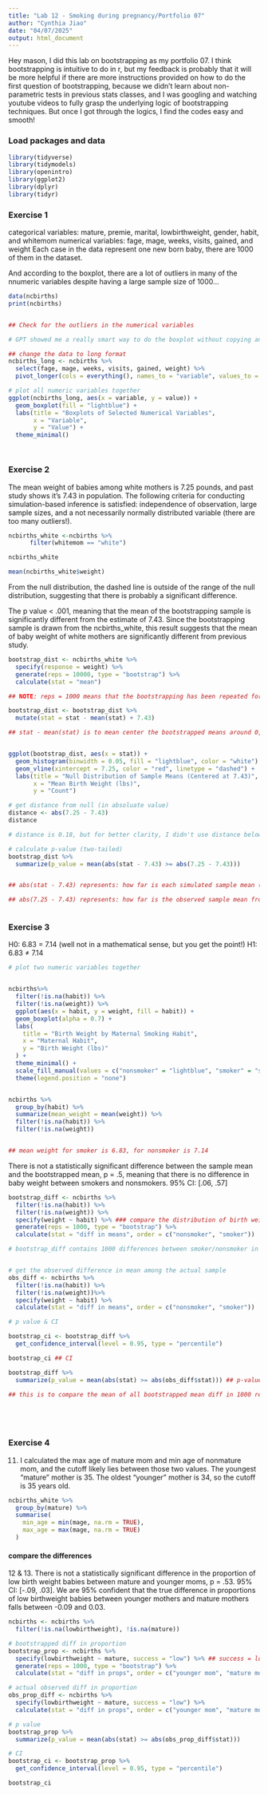 ```yaml
---
title: "Lab 12 - Smoking during pregnancy/Portfolio 07"
author: "Cynthia Jiao"
date: "04/07/2025"
output: html_document
---
```


Hey mason, I did this lab on bootstrapping as my portfolio 07. I think bootstrapping is intuitive to do in r, but my feedback is probably that it will be more helpful if there are more instructions provided on how to do the first question of bootstrapping, because we didn't learn about non-parametric tests in previous stats classes, and I was googling and watching youtube videos to fully grasp the underlying logic of bootstrapping techniques. But once I got through the logics, I find the codes easy and smooth!



### Load packages and data

```r
library(tidyverse) 
library(tidymodels)
library(openintro)
library(ggplot2)
library(dplyr)
library(tidyr)
```

### Exercise 1

categorical variables: mature, premie, marital, lowbirthweight, gender, habit, and whitemom
numerical variables: fage, mage, weeks, visits, gained, and weight
Each case in the data represent one new born baby, there are 1000 of them in the dataset.

And according to the boxplot, there are a lot of outliers in many of the nnumeric variables despite having a large sample size of 1000...
```r

data(ncbirths)
print(ncbirths)


## Check for the outliers in the numerical variables

# GPT showed me a really smart way to do the boxplot without copying and pasting things over and over... 

## change the data to long format
ncbirths_long <- ncbirths %>%
  select(fage, mage, weeks, visits, gained, weight) %>%
  pivot_longer(cols = everything(), names_to = "variable", values_to = "value")

# plot all numeric variables together
ggplot(ncbirths_long, aes(x = variable, y = value)) +
  geom_boxplot(fill = "lightblue") +
  labs(title = "Boxplots of Selected Numerical Variables",
       x = "Variable",
       y = "Value") +
  theme_minimal()




```


### Exercise 2

The mean weight of babies among white mothers is 7.25 pounds, and past study shows it's 7.43 in population. The following criteria for conducting simulation-based inference is satisfied: independence of observation, large sample sizes, and a not necessarily normally distributed variable (there are too many outliers!).
```r

ncbirths_white <-ncbirths %>%
      filter(whitemom == "white")

ncbirths_white

mean(ncbirths_white$weight)

```

From the null distribution, the dashed line is outside of the range of the null distribution, suggesting that there is probably a significant difference.

The p value < .001, meaning that the mean of the bootstrapping sample is significantly different from the estimate of 7.43. Since the bootstrapping sample is drawn from the ncbirths_white, this result suggests that the mean of baby weight of white mothers are significantly different from previous study. 

```r

bootstrap_dist <- ncbirths_white %>%
  specify(response = weight) %>%
  generate(reps = 10000, type = "bootstrap") %>%
  calculate(stat = "mean")

## NOTE: reps = 1000 means that the bootstrapping has been repeated for 1000 times, and the "stat" represents the mean baby weight of each of the re-sampled 1000 samples, not 1000 babies!

bootstrap_dist <- bootstrap_dist %>%
  mutate(stat = stat - mean(stat) + 7.43) 

## stat - mean(stat) is to mean center the bootstrapped means around 0, and + 7.43 is to re-center this new distribution so that the center is 7.43, the hypothesized population mean. Together, stat - mean(stat) + 7.43) means to simulate the null hypothesis that the true population mean is 7.43.


ggplot(bootstrap_dist, aes(x = stat)) +
  geom_histogram(binwidth = 0.05, fill = "lightblue", color = "white") +
  geom_vline(xintercept = 7.25, color = "red", linetype = "dashed") +
  labs(title = "Null Distribution of Sample Means (Centered at 7.43)",
       x = "Mean Birth Weight (lbs)",
       y = "Count")

# get distance from null (in absoluate value)
distance <- abs(7.25 - 7.43)
distance

# distance is 0.18, but for better clarity, I didn't use distance below, just abs(7.25 - 7.43)!

# calculate p-value (two-tailed)
bootstrap_dist %>%
  summarize(p_value = mean(abs(stat - 7.43) >= abs(7.25 - 7.43)))


## abs(stat - 7.43) represents: how far is each simulated sample mean (centered) from the hypothesized mean of 7.43?

## abs(7.25 - 7.43) represents: how far is the observed sample mean from 7.43?



```


### Exercise 3

H0: 6.83 = 7.14 (well not in a mathematical sense, but you get the point!)
H1: 6.83 ≠ 7.14

```r

# plot two numeric variables together


ncbirths%>%
  filter(!is.na(habit)) %>%
  filter(!is.na(weight)) %>%
  ggplot(aes(x = habit, y = weight, fill = habit)) +
  geom_boxplot(alpha = 0.7) +
  labs(
    title = "Birth Weight by Maternal Smoking Habit",
    x = "Maternal Habit",
    y = "Birth Weight (lbs)"
  ) +
  theme_minimal() +
  scale_fill_manual(values = c("nonsmoker" = "lightblue", "smoker" = "salmon")) +
  theme(legend.position = "none")


ncbirths %>%
  group_by(habit) %>%
  summarize(mean_weight = mean(weight)) %>%
  filter(!is.na(habit)) %>%
  filter(!is.na(weight))


## mean weight for smoker is 6.83, for nonsmoker is 7.14

```


There is not a statistically significant difference between the sample mean and the bootstrapped mean, p = .5, meaning that there is no difference in baby weight between smokers and nonsmokers. 95% CI: [.06, .57]
```r

bootstrap_diff <- ncbirths %>%
  filter(!is.na(habit)) %>%
  filter(!is.na(weight)) %>%
  specify(weight ~ habit) %>% ### compare the distribution of birth weight across different groups of habit (smoker/nonsmoker)
  generate(reps = 1000, type = "bootstrap") %>%
  calculate(stat = "diff in means", order = c("nonsmoker", "smoker"))

# bootstrap_diff contains 1000 differences between smoker/nonsmoker in group means, one for each re-sample.


# get the observed difference in mean among the actual sample
obs_diff <- ncbirths %>%
  filter(!is.na(habit)) %>%
  filter(!is.na(weight))%>%
  specify(weight ~ habit) %>%
  calculate(stat = "diff in means", order = c("nonsmoker", "smoker"))

# p value & CI

bootstrap_ci <- bootstrap_diff %>%
  get_confidence_interval(level = 0.95, type = "percentile") 

bootstrap_ci ## CI

bootstrap_diff %>%
  summarize(p_value = mean(abs(stat) >= abs(obs_diff$stat))) ## p-value

## this is to compare the mean of all bootstrapped mean diff in 1000 re-sample (absolute value) with the actual mean difference in sample






```


### Exercise 4

11. I calculated the max age of mature mom and min age of nonmature mom, and the cutoff likely lies between those two values. The youngest "mature" mother is 35. The oldest "younger" mother is 34, so the cutoff is 35 years old.
```r

ncbirths_white %>%
  group_by(mature) %>%
  summarise(
    min_age = min(mage, na.rm = TRUE),
    max_age = max(mage, na.rm = TRUE)
  )

```
#### compare the differences 


12 & 13. There is not a statistically significant difference in the proportion of low birth weight babies between mature and younger moms, p = .53. 95% CI: [-.09, .03]. We are 95% confident that the true difference in proportions of low birthweight babies between younger mothers and mature mothers falls between -0.09 and 0.03.
```r


ncbirths <- ncbirths %>%
  filter(!is.na(lowbirthweight), !is.na(mature))

# bootstrapped diff in proportion
bootstrap_prop <- ncbirths %>%
  specify(lowbirthweight ~ mature, success = "low") %>% ## success = low is to calculate proportions of the category labeled "low" in the lowbirthweight variable
  generate(reps = 1000, type = "bootstrap") %>%
  calculate(stat = "diff in props", order = c("younger mom", "mature mom"))

# actual observed diff in proportion
obs_prop_diff <- ncbirths %>%
  specify(lowbirthweight ~ mature, success = "low") %>%
  calculate(stat = "diff in props", order = c("younger mom", "mature mom"))

# p value
bootstrap_prop %>%
  summarize(p_value = mean(abs(stat) >= abs(obs_prop_diff$stat)))

# CI
bootstrap_ci <- bootstrap_prop %>%
  get_confidence_interval(level = 0.95, type = "percentile") 

bootstrap_ci


```


